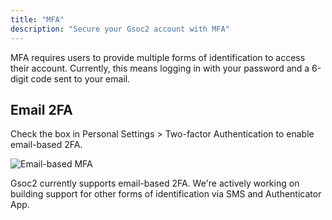 ```yaml
---
title: "MFA"
description: "Secure your Gsoc2 account with MFA"
---
```


MFA requires users to provide multiple forms of identification to access their account. Currently, this means logging in with your password and a 6-digit code sent to your email.

## Email 2FA

Check the box in Personal Settings > Two-factor Authentication to enable email-based 2FA.

![Email-based MFA](../../images/mfa-email.png)

<Note>
  Gsoc2 currently supports email-based 2FA. We're actively working on
  building support for other forms of identification via SMS and Authenticator
  App.
</Note>

